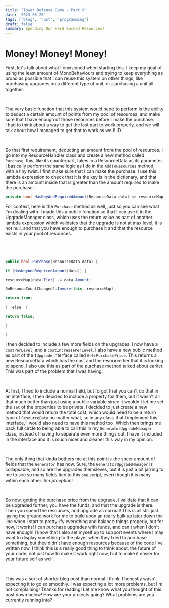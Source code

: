 ```yaml
---
title: "Tower Defense Game - Part 9"
date: '2023-05-26'
tags: ['blog', 'rust', 'programming']
draft: false
summary: Spending Our Hard Earned Resources!
---
```


# **Money! Money! Money!**

First, let's talk about what I envisioned when starting this. I keep my goal of using the least amount of MonoBehaviours and trying to keep everything as broad as possible that I can reuse this system on other things, like purchasing upgrades on a different type of unit, or purchasing a unit all together.

‍

The very basic function that this system would need to perform is the ability to deduct a certain amount of points from my pool of resources, and make sure that I have enough of those resources before I make the purchase. I had to think about a way to get the last part to work properly, and we will talk about how I managed to get that to work as well! :D

‍

So that first requirement, deducting an amount from the pool of resources. I go into my ResourceHandler class and create a new method called `Purchase`, this, like its counterpart, takes in a ResourceData as its parameter. I basically perform the same logic as I do in the `AddToResources` method, with a tiny twist. I first make sure that I can make the purchase. I use this lambda expression to check that it is the key is in the dictionary, and that there is an amount inside that is greater than the amount required to make the purchase.

```csharp
private bool HasKeyAndRequiredAmount(ResourceData data) => resourceMap.ContainsKey(data.Tier) && data.Amount <= resourceMap[data.Tier];
```

For context, here is the `Purchase` method as well, just so you can see what I'm dealing with. I made this a public function so that I can use it in the UpgradeManager class, which uses the return value as part of another lambda expression which validates that the upgrade is not at max level, it is not null, and that you have enough to purchase it and that the resource exists in your pool of resources.

‍

```csharp
‍

public bool Purchase(ResourceData data) {

if (HasKeyAndRequiredAmount(data)) {

resourceMap[data.Tier] -= data.Amount;

OnResouceCountChanged?.Invoke(this, resourceMap);

return true;

}  else  {

return false;

}

}
```

I then decided to include a few more fields on the upgrades. I now have a `costPerLevel`, and a `costIncreasePerLevel`. I also have a new public method as part of the `IUpgrade` interface called `GetrPurchasePrice`. This returns a new ResourceData which has the cost and the resource tier that it is looking to spend. I also use this as part of the purchase method talked about earlier. This was part of the problem that I was having.

‍

At first, I tried to include a normal field, but forgot that you can't do that in an interface, I then decided to include a property for them, but it wasn't all that much better than just using a public variable since it wouldn't let me set the `set` of the properties to be private. I decided to just create a new method that would return the total cost, which would need to be a return type of `ResourceData` no matter what, so in any class that I implement this interface, I would also need to have this method too. Which then brings me back full circle to being able to call this in my `GeneratorUpgradeManager` class, instead of having to separate even more things out, I have it included in the interface and it is much nicer and cleaner this way in my opinion.

‍

The only thing that kinda bothers me at this point is the sheer amount of fields that the `Generator` has now. Sure, the `GeneratorUpgradeManager` is collapsable, and so are the upgrades themsleves, but it is just a bit jarring to me to see so many fields tied to this `one` script, even though it is many within each other. *Scriptception*!

‍

So now, getting the purchase price from the upgrade, I validate that it can be upgraded further, you have the funds, and that the upgrade is there. Then you spend the resources, and upgrade as normal! This is all still just laying the ground work for me to build upon an really bulk up later down the line when I start to pretty-ify everything and balance things properly, but for now, it works! I can purchase upgrades with funds, and can't when I don't have enough! I know that I also set myself up to support events where I may want to display something to the player when they tried to purchase something, but they didn't have enough resources because of the code I've written now. I think this is a really good thing to think about, the future of your code, not just how to make it work right now, but to make it easier for your future self as well.

‍

This was a sort of shorter blog post than normal I think, I honestly wasn't expecting it to go so smoothly. I was expecting a lot more problems, but I'm not complaining! Thanks for reading! Let me know what you thought of this post down below! How are your projects going? What problems are you currently running into?
